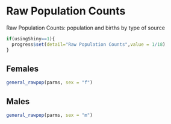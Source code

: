 # Raw Population Counts {#generalrawpop}

Raw Population Counts: population and births by type of source
```r
if(usingShiny==1){
  progress$set(detail="Raw Population Counts",value = 1/18)
}
```
## Females
```r
general_rawpop(parms, sex = "f")
```
## Males
```r
general_rawpop(parms, sex = "m")
```
